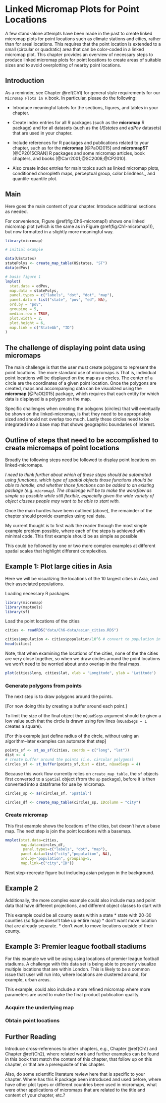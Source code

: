 # Linked Micromap Plots for Point Locations {#Ch6}


\chapterauthor{Martin Holdrege, J{\"u}rgen Symanzik}


A few stand-alone attempts have been made in the past to create linked micromap plots 
for point locations such as climate stations and cities, rather than for areal locations. 
This requires that the point location is extended to a small (circular or quadratic) 
area that can be color-coded in a linked micromap plot. This chapter provides an 
overview of necessary steps to produce linked micromap plots for point locations 
to create areas of suitable sizes and to avoid overplotting of nearby point locations.


## Introduction {#Ch6-Introduction}


As a reminder, see Chapter \@ref(Ch1) for general style requirements
for our `Micromap Plots in R` book. In particular, please do the following:

- Introduce meaningful labels for the sections, figures, and tables in your chapter.

- Create index entries for all R packages (such as the **micromap**\index{R Packages!micromap} R package)
and for all datasets (such as the _USstates_\index{Datasets!USstates} and _edPov_\index{Datasets!edPov} datasets)
that are used in your chapter.

- Include references for R packages and publications related to your chapter,
such as for the **micromap**\index{R Packages!micromap} [@PaOl2015] and 
**micromapST**\index{R Packages!micromapST} [@CP2015CRAN] R packages
and some micromap articles, book chapters, and books [@Carr2001;@SC2008;@CP2010].

- Also create index entries for main topics such as
linked micromap plots,\index{Linked micromap plot}
conditioned choropleth maps,\index{Conditioned choropleth map}
perceptual group,\index{Perceptual group}
color blindness,\index{Color blindness},
and quantile-quantile plot.\index{Quantile-quantile plot}


## Main {#Ch6-Main}

Here goes the main content of your chapter. Introduce additional sections as needed.

For convenience, Figure \@ref(fig:Ch6-micromap1) shows one linked micromap plot\index{Linked micromap plot}
(which is the same as in Figure \@ref(fig:Ch1-micromap1)), but now formatted in a slightly more meaningful way.


```r
library(micromap)

# initial example

data(USstates)
statePolys <- create_map_table(USstates, "ST")
data(edPov)

# basic figure 1
lmplot(
  stat.data = edPov,
  map.data = statePolys,
  panel.types = c("labels", "dot", "dot", "map"),
  panel.data = list("state", "pov", "ed", NA),
  ord.by = "pov",   
  grouping = 5, 
  median.row = TRUE,
  plot.width = 2, 
  plot.height = 6,
  map.link = c("StateAb", "ID")
)
```

## The challenge of displaying point data using micromaps

The main challenge is that the user must create polygons to represent the 
point locations. The more standard use of micromaps is  That is, individual point locations will be displayed on the 
map as a circles. The center of a  circle are the coordinates of a given point location.
Once the polygons are created, maps and accompanying data can be visualized 
using the  **micromap**\index{R Packages!micromap} [@PaOl2015] package, 
which requires that each entity for which data
is displayed is a polygon on the map.

Specific challenges when creating the polygons (circles) that will eventually be shown
on the linked-micromap, is that they
need to be appropriately sized and should not overlap too much. 
Lastly these circles need to be integrated into a base map that shows geographic
boundaries of interest. 

## Outline of steps that need to be accomplished to create micromaps of point locations

Broadly the following steps need be followed to display point locations
on linked-micromaps.

\begin{enumerate}
   \item Obtain coordinates of the point locations of interest along with 
  the corresponding data.
  \item Obtain geographic data for underlying map that the user wishes
  to display 
  (as described in Chapter X [link to appropriate chapter]).
  \item If needed, repel points that are close to each other, to limit
  overlap in the final map. \textit{This step could be achieved by a provided function
  where the user inputs the size (radius, as percent of range in x) of the
  eventual circles, and this would define how far points should be repelled
  from each other.}
  \item Generate buffer polygons (circles) around points, based on user defined
  radius. \textit{The `sf` package has a function to do this, and a wrapper could be
  built around that. The main challenge will be how to create an `sf` object
  if users start with an object that is not easily coerced to the needed class.}
  \item Make sure both underlying map and polygons have same projection (and
  re-project if needed).
  \item Combine underlying map and polygons into a single object 
  (e.g. class of `sf`). \textit{A function could be built to help facilitate this,
  for an `rbind` to work both the underlying map and the circles need to have the same
  columns, but the `ID` column will be filled with `NA` for the features that 
  just outline the underlying map.}
  \item Flatten the combined object into a dataframe that can be used by 
  `micromap`.
  \item Create linked-micromap.
  \item Iterate such that size of the circles and their level of overlap
  is adequate.
\end{enumerate}

*I need to think further about which of these steps should be automated 
using functions, which type of spatial objects those functions should be able
to handle, and whether those functions can be added to an existing package 
(e.g. `micromap`). The challenge will be to make the workflow as simple as
possible while still flexible, especially given the wide variety of object
classes people may want to be able to start with.*

Once the main hurdles have been outlined (above), the remainder of the chapter
should provide examples using real data. 

My current thought is to first walk the reader through the most simple
example problem possible, where each of the steps is achieved with minimal code.
This first example should be as simple as possible

This could be followed by one or two more complex examples at different
spatial scales that highlight different complexities.

## Example 1: Plot large cities in Asia

Here we will be visualizing the locations of the 10 largest cities
in Asia, and their associated populations. 

Loading necessary R packages

```r
library(micromap)
library(maptools)
library(sf)
```


Load the point locations of the cities

```r
cities <- readRDS("data/Ch6-data/asian_cities.RDS")

cities$population <- cities$population/10^6 # convert to population in millions
head(cities)
```

Note, that when examining the locations of the cities, none of the 
the cities are very close together, so when we draw circles around the point
locations we won't need to be worried about undo overlap in the final maps. 

```r
plot(cities$long, cities$lat, xlab = "Longitude", ylab = 'Latitude')
```


### Generate polygons from points

The next step is to draw polygons around the points. 

[For now doing this by creating a buffer around each point.]

To limit the size of the final object the `nQuadSegs` argument should be
given a low value such that the circle is drawn using few lines 
(`nQuadSegs = 1` creates a square).

[For this example just define radius of the circle, without using
an algorithm--later examples can automate that step]


```r
points_sf <- st_as_sf(cities, coords = c("long", "lat"))
dist <- 4 
# create buffer around the points (i.e. circular polygons)
circles_sf <- st_buffer(points_sf,dist = dist, nQuadSegs = 4)
```

Because this work flow currently relies on `create_map_table`, the 
`sf` objects first converted to a `Spatial` object (from the `sp` package),
before it is then converted into a dataframe for use by micromap.

```r
circles_sp <- as(circles_sf, 'Spatial')

circles_df <- create_map_table(circles_sp, IDcolumn = "city")

```

### Create micromap

This first example shows the locations of the cities, but doesn't have a base map.
The next step is join the point locations with a basemap. 

```r
mmplot(stat.data=cities,
       map.data=circles_df,
        panel.types=c("labels", "dot", "map"),
       panel.data=list("city","population", NA),
       ord.by="population", grouping=5,
       map.link=c("city","ID"))
```


Next step--recreate figure but including asian polygon in the background. 


## Example 2

Additionally, the more complex example could also include map and point data that
have different projections, and different object classes to start with 

This example could be all county seats within a state
* state with 20-30 counties (so figure doesn't take up entire map)
* don't want move location that are already separate. 
* don't want to move locations outside of their county.

## Example 3: Premier league football stadiums

For this example we will be using using locations of premier league football 
stadiums. A challenge with this data set is being able to properly visualize multiple
locations that are within London. This is likely to be a common issue that
user will run into, where locations are clustered around, for example, urban areas.

This example, could also include a more refined micromap where more parameters
are used to make the final product publication quality.


### Acquire the underlying map


### Obtain point locations


## Further Reading {#Ch6-FurtherReading}


Introduce cross-references to other chapters, e.g., Chapter \@ref(Ch1) and Chapter \@ref(Ch2),
where related work and further examples can be found in this book that match the content of this
chapter, that follow up on this chapter, or that are a prerequisite of this chapter.

Also, do some scientific literature review here that is specific to your chapter.
Where has this R package been introduced and used before, where have other plot types
or different countries been used in micromaps, what were other applications 
of micromaps that are related to the title and content of your chapter, etc.?


\printbibliography[segment=\therefsegment,heading=subbibliography]

